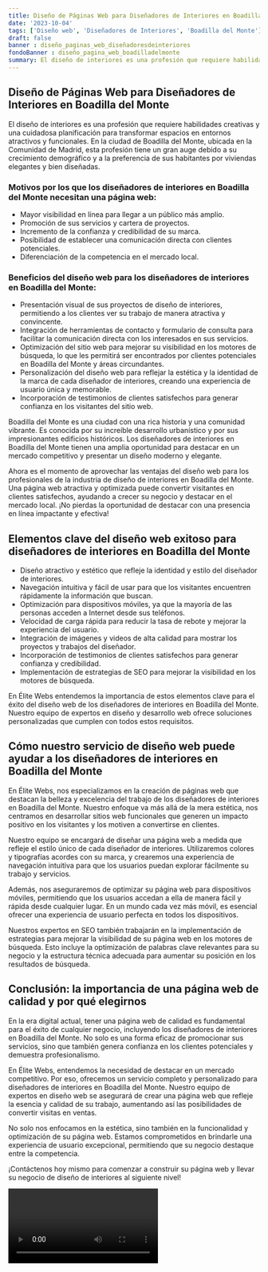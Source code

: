 ```yaml
---
title: Diseño de Páginas Web para Diseñadores de Interiores en Boadilla del Monte
date: '2023-10-04'
tags: ['Diseño web', 'Diseñadores de Interiores', 'Boadilla del Monte']
draft: false
banner : diseño_paginas_web_diseñadoresdeinteriores
fondoBanner : diseño_pagina_web_boadilladelmonte
summary: El diseño de interiores es una profesión que requiere habilidades creativas y una cuidadosa planificación para transformar espacios en entornos atractivos y funcionales. En la ciudad de Boadilla del Monte, ubicada en la Comunidad de Madrid, esta profesión tiene un gran auge debido a su crecimiento demográfico y a la preferencia de sus habitantes por viviendas elegantes y bien diseñadas.
---
```


## Diseño de Páginas Web para Diseñadores de Interiores en Boadilla del Monte

El diseño de interiores es una profesión que requiere habilidades creativas y una cuidadosa planificación para transformar espacios en entornos atractivos y funcionales. En la ciudad de Boadilla del Monte, ubicada en la Comunidad de Madrid, esta profesión tiene un gran auge debido a su crecimiento demográfico y a la preferencia de sus habitantes por viviendas elegantes y bien diseñadas.

### Motivos por los que los diseñadores de interiores en Boadilla del Monte necesitan una página web:

- Mayor visibilidad en línea para llegar a un público más amplio.
- Promoción de sus servicios y cartera de proyectos.
- Incremento de la confianza y credibilidad de su marca.
- Posibilidad de establecer una comunicación directa con clientes potenciales.
- Diferenciación de la competencia en el mercado local.

### Beneficios del diseño web para los diseñadores de interiores en Boadilla del Monte:

- Presentación visual de sus proyectos de diseño de interiores, permitiendo a los clientes ver su trabajo de manera atractiva y convincente.
- Integración de herramientas de contacto y formulario de consulta para facilitar la comunicación directa con los interesados en sus servicios.
- Optimización del sitio web para mejorar su visibilidad en los motores de búsqueda, lo que les permitirá ser encontrados por clientes potenciales en Boadilla del Monte y áreas circundantes.
- Personalización del diseño web para reflejar la estética y la identidad de la marca de cada diseñador de interiores, creando una experiencia de usuario única y memorable.
- Incorporación de testimonios de clientes satisfechos para generar confianza en los visitantes del sitio web.

Boadilla del Monte es una ciudad con una rica historia y una comunidad vibrante. Es conocida por su increíble desarrollo urbanístico y por sus impresionantes edificios históricos. Los diseñadores de interiores en Boadilla del Monte tienen una amplia oportunidad para destacar en un mercado competitivo y presentar un diseño moderno y elegante.

Ahora es el momento de aprovechar las ventajas del diseño web para los profesionales de la industria de diseño de interiores en Boadilla del Monte. Una página web atractiva y optimizada puede convertir visitantes en clientes satisfechos, ayudando a crecer su negocio y destacar en el mercado local. ¡No pierdas la oportunidad de destacar con una presencia en línea impactante y efectiva!

<GifSeo />

<Cta />

## Elementos clave del diseño web exitoso para diseñadores de interiores en Boadilla del Monte

- Diseño atractivo y estético que refleje la identidad y estilo del diseñador de interiores.
- Navegación intuitiva y fácil de usar para que los visitantes encuentren rápidamente la información que buscan.
- Optimización para dispositivos móviles, ya que la mayoría de las personas acceden a Internet desde sus teléfonos.
- Velocidad de carga rápida para reducir la tasa de rebote y mejorar la experiencia del usuario.
- Integración de imágenes y videos de alta calidad para mostrar los proyectos y trabajos del diseñador.
- Incorporación de testimonios de clientes satisfechos para generar confianza y credibilidad.
- Implementación de estrategias de SEO para mejorar la visibilidad en los motores de búsqueda.

En Élite Webs entendemos la importancia de estos elementos clave para el éxito del diseño web de los diseñadores de interiores en Boadilla del Monte. Nuestro equipo de expertos en diseño y desarrollo web ofrece soluciones personalizadas que cumplen con todos estos requisitos. 

## Cómo nuestro servicio de diseño web puede ayudar a los diseñadores de interiores en Boadilla del Monte

En Élite Webs, nos especializamos en la creación de páginas web que destacan la belleza y excelencia del trabajo de los diseñadores de interiores en Boadilla del Monte. Nuestro enfoque va más allá de la mera estética, nos centramos en desarrollar sitios web funcionales que generen un impacto positivo en los visitantes y los motiven a convertirse en clientes.

Nuestro equipo se encargará de diseñar una página web a medida que refleje el estilo único de cada diseñador de interiores. Utilizaremos colores y tipografías acordes con su marca, y crearemos una experiencia de navegación intuitiva para que los usuarios puedan explorar fácilmente su trabajo y servicios.

Además, nos aseguraremos de optimizar su página web para dispositivos móviles, permitiendo que los usuarios accedan a ella de manera fácil y rápida desde cualquier lugar. En un mundo cada vez más móvil, es esencial ofrecer una experiencia de usuario perfecta en todos los dispositivos.

Nuestros expertos en SEO también trabajarán en la implementación de estrategias para mejorar la visibilidad de su página web en los motores de búsqueda. Esto incluye la optimización de palabras clave relevantes para su negocio y la estructura técnica adecuada para aumentar su posición en los resultados de búsqueda.

## Conclusión: la importancia de una página web de calidad y por qué elegirnos

En la era digital actual, tener una página web de calidad es fundamental para el éxito de cualquier negocio, incluyendo los diseñadores de interiores en Boadilla del Monte. No solo es una forma eficaz de promocionar sus servicios, sino que también genera confianza en los clientes potenciales y demuestra profesionalismo.

En Élite Webs, entendemos la necesidad de destacar en un mercado competitivo. Por eso, ofrecemos un servicio completo y personalizado para diseñadores de interiores en Boadilla del Monte. Nuestro equipo de expertos en diseño web se asegurará de crear una página web que refleje la esencia y calidad de su trabajo, aumentando así las posibilidades de convertir visitas en ventas.

No solo nos enfocamos en la estética, sino también en la funcionalidad y optimización de su página web. Estamos comprometidos en brindarle una experiencia de usuario excepcional, permitiendo que su negocio destaque entre la competencia.

¡Contáctenos hoy mismo para comenzar a construir su página web y llevar su negocio de diseño de interiores al siguiente nivel!

<Video />

<CtaBot job='Diseñadores de Interiores' city='Boadilla del Monte'/>

<Gmaps query='Boadilla del Monte+españa+maps' />